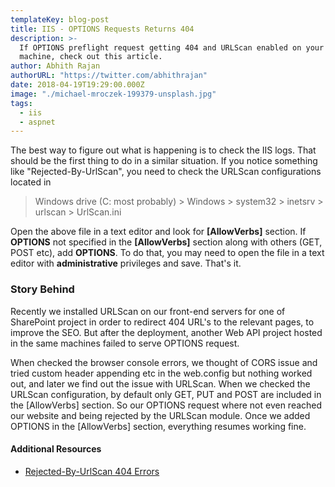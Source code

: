 ```yaml
---
templateKey: blog-post
title: IIS - OPTIONS Requests Returns 404
description: >-
  If OPTIONS preflight request getting 404 and URLScan enabled on your hosting
  machine, check out this article.
author: Abhith Rajan
authorURL: "https://twitter.com/abhithrajan"
date: 2018-04-19T19:29:00.000Z
image: "./michael-mroczek-199379-unsplash.jpg"
tags:
  - iis
  - aspnet
---
```


The best way to figure out what is happening is to check the IIS logs. That should be the first thing to do in a similar situation. If you notice something like "Rejected-By-UrlScan", you need to check the URLScan configurations located in

> Windows drive (C: most probably) > Windows > system32 > inetsrv > urlscan > UrlScan.ini

Open the above file in a text editor and look for **[AllowVerbs]** section. If **OPTIONS** not specified in the **[AllowVerbs]** section along with others (GET, POST etc), add **OPTIONS**. To do that, you may need to open the file in a text editor with **administrative** privileges and save. That's it.

### Story Behind

Recently we installed URLScan on our front-end servers for one of SharePoint project in order to redirect 404 URL's to the relevant pages, to improve the SEO. But after the deployment, another Web API project hosted in the same machines failed to serve OPTIONS request.

When checked the browser console errors, we thought of CORS issue and tried custom header appending etc in the web.config but nothing worked out, and later we find out the issue with URLScan. When we checked the URLScan configuration, by default only GET, PUT and POST are included in the [AllowVerbs] section. So our OPTIONS request where not even reached our website and being rejected by the URLScan module. Once we added OPTIONS in the [AllowVerbs] section, everything resumes working fine.

#### Additional Resources

- [Rejected-By-UrlScan 404 Errors](http://www.pressthered.com/rejected-by-urlscan_404_errors/)
